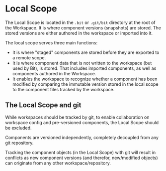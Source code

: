 # Local Scope

The Local Scope is located in the `.bit` or `.git/bit` directory at the root of the Workspace. It is where component versions (snapshots) are stored.
The stored versions are either authored in the workspace or imported into it.

The local scope serves three main functions:

- It is where "staged" components are stored before they are exported to a remote scope.
- It is where component data that is not written to the workspace (but used by Bit), is stored. That includes imported components, as well as components authored in the Workspace.
- It enables the workspace to recognize whether a component has been modified by comparing the immutable version stored in the local scope to the component files tracked by the workspace.

## The Local Scope and git

While workspaces should be tracked by git, to enable collaboration on workspace config and pre-versioned components, the Local Scope should be excluded.

Components are versioned independently, completely decoupled from any git repository.

Tracking the component objects (in the Local Scope) with git will result in conflicts as new component versions (and therefor, new/modified objects) can originate from any other workspace/repository.
